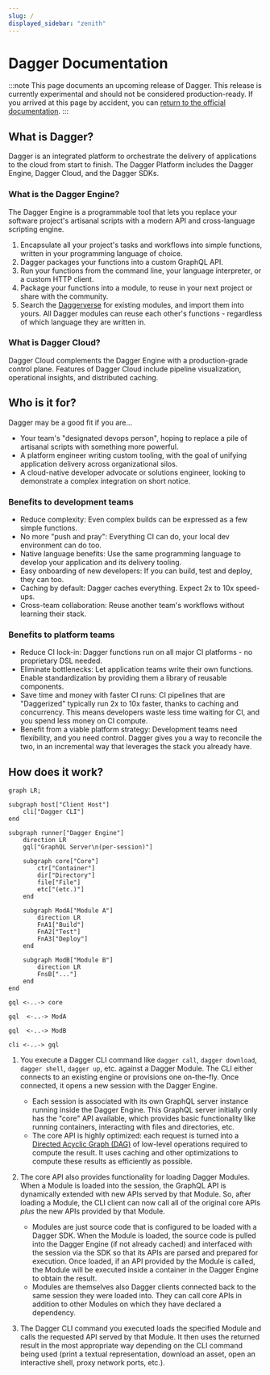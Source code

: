 ```yaml
---
slug: /
displayed_sidebar: "zenith"
---
```


# Dagger Documentation

:::note
This page documents an upcoming release of Dagger. This release
is currently experimental and should not be considered production-ready. If you
arrived at this page by accident, you can [return to the official
documentation](https://docs.dagger.io/).
:::

## What is Dagger?

Dagger is an integrated platform to orchestrate the delivery of applications to the cloud from start to finish. The Dagger Platform includes the Dagger Engine, Dagger Cloud, and the Dagger SDKs.

### What is the Dagger Engine?

The Dagger Engine is a programmable tool that lets you replace your software project's artisanal scripts with a modern API and cross-language scripting engine.

1. Encapsulate all your project's tasks and workflows into simple functions, written in your programming language of choice.
2. Dagger packages your functions into a custom GraphQL API.
3. Run your functions from the command line, your language interpreter, or a custom HTTP client.
4. Package your functions into a module, to reuse in your next project or share with the community.
5. Search the [Daggerverse](https://daggerverse.dev) for existing modules, and import them into yours. All Dagger modules can reuse each other's functions - regardless of which language they are written in.

### What is Dagger Cloud?

Dagger Cloud complements the Dagger Engine with a production-grade control plane. Features of Dagger Cloud include pipeline visualization, operational insights, and distributed caching.

## Who is it for?

Dagger may be a good fit if you are...

- Your team's "designated devops person", hoping to replace a pile of artisanal scripts with something more powerful.
- A platform engineer writing custom tooling, with the goal of unifying application delivery across organizational silos.
- A cloud-native developer advocate or solutions engineer, looking to demonstrate a complex integration on short notice.

### Benefits to development teams

- Reduce complexity: Even complex builds can be expressed as a few simple functions.
- No more "push and pray": Everything CI can do, your local dev environment can do too.
- Native language benefits: Use the same programming language to develop your application and its delivery tooling.
- Easy onboarding of new developers: If you can build, test and deploy, they can too.
- Caching by default: Dagger caches everything. Expect 2x to 10x speed-ups.
- Cross-team collaboration: Reuse another team's workflows without learning their stack.

### Benefits to platform teams

- Reduce CI lock-in: Dagger functions run on all major CI platforms - no proprietary DSL needed.
- Eliminate bottlenecks: Let application teams write their own functions. Enable standardization by providing them a library of reusable components.
- Save time and money with faster CI runs: CI pipelines that are "Daggerized" typically run 2x to 10x faster, thanks to caching and concurrency. This means developers waste less time waiting for CI, and you spend less money on CI compute.
- Benefit from a viable platform strategy: Development teams need flexibility, and you need control. Dagger gives you a way to reconcile the two, in an incremental way that leverages the stack you already have.

## How does it work?

```mermaid
graph LR;

subgraph host["Client Host"]
    cli["Dagger CLI"]
end

subgraph runner["Dagger Engine"]
    direction LR
    gql["GraphQL Server\n(per-session)"]

    subgraph core["Core"]
        ctr["Container"]
        dir["Directory"]
        file["File"]
        etc["(etc.)"]
    end

    subgraph ModA["Module A"]
        direction LR
        FnA1["Build"]
        FnA2["Test"]
        FnA3["Deploy"]
    end

    subgraph ModB["Module B"]
        direction LR
        FnsB["..."]
    end
end

gql <-..-> core

gql  <-..-> ModA

gql  <-..-> ModB

cli <-..-> gql
```

1. You execute a Dagger CLI command like `dagger call`, `dagger download`, `dagger shell`, `dagger up`, etc. against a Dagger Module. The CLI either connects to an existing engine or provisions one on-the-fly. Once connected, it opens a new session with the Dagger Engine.

   - Each session is associated with its own GraphQL server instance running inside the Dagger Engine. This GraphQL server initially only has the "core" API available, which provides basic functionality like running containers, interacting with files and directories, etc.
   - The core API is highly optimized: each request is turned into a [Directed Acyclic Graph (DAG)](https://en.wikipedia.org/wiki/Directed_acyclic_graph) of low-level operations required to compute the result. It uses caching and other optimizations to compute these results as efficiently as possible.

1. The core API also provides functionality for loading Dagger Modules. When a Module is loaded into the session, the GraphQL API is dynamically extended with new APIs served by that Module. So, after loading a Module, the CLI client can now call all of the original core APIs _plus_ the new APIs provided by that Module.

   - Modules are just source code that is configured to be loaded with a Dagger SDK. When the Module is loaded, the source code is pulled into the Dagger Engine (if not already cached) and interfaced with the session via the SDK so that its APIs are parsed and prepared for execution. Once loaded, if an API provided by the Module is called, the Module will be executed inside a container in the Dagger Engine to obtain the result.
   - Modules are themselves also Dagger clients connected back to the same session they were loaded into. They can call core APIs in addition to other Modules on which they have declared a dependency.

1. The Dagger CLI command you executed loads the specified Module and calls the requested API served by that Module. It then uses the returned result in the most appropriate way depending on the CLI command being used (print a textual representation, download an asset, open an interactive shell, proxy network ports, etc.).
